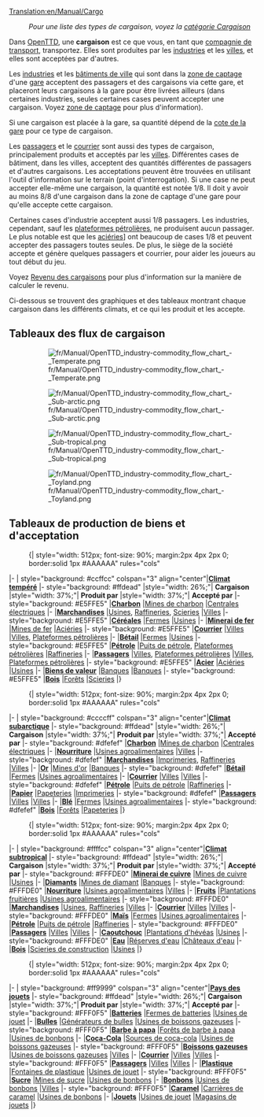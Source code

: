 [[Translation:en/Manual/Cargo]]
{{fr/Manual/Table des matières}}
:''Pour une liste des types de cargaison, voyez la [[:Category:fr/Cargaison|catégorie Cargaison]]''

Dans [[fr/Manual/Main Page|OpenTTD]], une '''cargaison''' est ce que vous, en tant que [[fr/Manual/Compagnie de transport|compagnie de transport]], transportez. Elles sont produites par les [[fr/Manual/Industries|industries]] et les [[fr/Manual/Ville|villes]], et elles sont acceptées par d'autres.

Les [[fr/Manual/Industries|industries]] et les [[fr/Manual/Ville#batiments-de-la-ville|bâtiments de ville]] qui sont dans la [[fr/Manual/Zone de captage|zone de captage]] d'une [[fr/Manual/Gares|gare]] acceptent des passagers et des cargaisons via cette gare, et placeront leurs cargaisons à la gare pour être livrées ailleurs (dans certaines industries, seules certaines cases peuvent accepter une cargaison. Voyez [[fr/Manual/Zone de captage|zone de captage]] pour plus d'information).

Si une cargaison est placée à la gare, sa quantité dépend de la [[fr/Manual/Game Mechanics/Main Page#cote-de-gare|cote de la gare]] pour ce type de cargaison.

Les [[fr/Manual/Base Set/Cargos/Passagers|passagers]] et le [[fr/Manual/Base Set/Cargos/Courrier|courrier]] sont aussi des types de cargaison, principalement produits et acceptés par les [[fr/Manual/Ville|villes]]. Différentes cases de bâtiment, dans les villes, acceptent des quantités différentes de passagers et d'autres cargaisons. Les acceptations peuvent être trouvées en utilisant l'outil d'information sur le terrain (point d'interrogation). Si une case ne peut accepter elle-même une cargaison, la quantité est notée 1/8. Il doit y avoir au moins 8/8 d'une cargaison dans la zone de captage d'une gare pour qu'elle accepte cette cargaison.

Certaines cases d'industrie acceptent aussi 1/8 passagers. Les industries, cependant, sauf les [[fr/Manual/Base Set/Industries/Plateforme pétrolière|plateformes pétrolières]], ne produisent aucun passager. Le plus notable est que les [[fr/Manual/Base Set/Industries/Aciérie|aciéries]]] ont beaucoup de cases 1/8 et peuvent accepter des passagers toutes seules. De plus, le siège de la société accepte et génère quelques passagers et courrier, pour aider les joueurs au tout début du jeu.

Voyez [[fr/Manual/Game Mechanics/Revenu de cargaison|Revenu des cargaisons]] pour plus d'information sur la manière de calculer le revenu.

Ci-dessous se trouvent des graphiques et des tableaux montrant chaque cargaison dans les différents climats, et ce qui les produit et les accepte.

==Tableaux des flux de cargaison==
:[[File:fr/Manual/OpenTTD industry-commodity flow chart - Temperate.png|border]]

:[[File:fr/Manual/OpenTTD industry-commodity flow chart - Sub-arctic.png|border]]

:[[File:fr/Manual/OpenTTD industry-commodity flow chart - Sub-tropical.png|border]]

:[[File:fr/Manual/OpenTTD industry-commodity flow chart - Toyland.png|border]]

==Tableaux de production de biens et d'acceptation==
:{| {{en/Wikitable}} style="width: 512px; font-size: 90%; margin:2px 4px 2px 0; border:solid 1px #AAAAAA" rules="cols"
|- 
| style="background: #ccffcc" colspan="3" align="center"|'''[[fr/Manual/Climat#tempere|Climat tempéré]]'''
|- style="background: #ffdead"
|style="width: 26%;"| '''Cargaison'''
|style="width: 37%;"| '''Produit par'''
|style="width: 37%;"| '''Accepté par'''
|- style="background: #E5FFE5"
|'''[[fr/Manual/Base Set/Cargos/Charbon|Charbon]]'''
|[[fr/Manual/Base Set/Industries/Mine de charbon|Mines de charbon]]
|[[fr/Manual/Base Set/Industries/Centrale électrique|Centrales électriques]]
|-
|'''[[fr/Manual/Base Set/Cargos/Marchandises|Marchandises]]'''
|[[fr/Manual/Base Set/Industries/Usine|Usines]], [[fr/Manual/Base Set/Industries/Raffinerie|Raffineries]], [[fr/Manual/Base Set/Industries/Scierie|Scieries]]
|[[fr/Manual/Ville|Villes]]
|- style="background: #E5FFE5"
|'''[[fr/Manual/Base Set/Cargos/Céréales|Céréales]]'''
|[[fr/Manual/Base Set/Industries/Ferme|Fermes]]
|[[fr/Manual/Base Set/Industries/Usine|Usines]]
|-
|'''[[fr/Manual/Base Set/Cargos/Minerai de fer|Minerai de fer]]'''
|[[fr/Manual/Base Set/Industries/Mine de fer|Mines de fer]]
|[[fr/Manual/Base Set/Industries/Aciérie|Aciéries]]
|- style="background: #E5FFE5"
|'''[[fr/Manual/Base Set/Cargos/Courrier|Courrier]]'''
|[[fr/Manual/Ville|Villes]]
|[[fr/Manual/Ville|Villes]], [[fr/Manual/Base Set/Industries/Plateforme pétrolière|Plateformes pétrolières]]
|-
|'''[[fr/Manual/Base Set/Cargos/Bétail|Bétail]]'''
|[[fr/Manual/Base Set/Industries/Ferme|Fermes]]
|[[fr/Manual/Base Set/Industries/Usine|Usines]]
|- style="background: #E5FFE5"
|'''[[fr/Manual/Base Set/Cargos/Pétrole|Pétrole]]'''
|[[fr/Manual/Base Set/Industries/Puits de pétrole|Puits de pétrole]], [[fr/Manual/Base Set/Industries/Plateforme pétrolière|Plateformes pétrolières]]
|[[fr/Manual/Base Set/Industries/Raffinerie|Raffineries]]
|-
|'''[[fr/Manual/Base Set/Cargos/Passagers|Passagers]]'''
|[[fr/Manual/Ville|Villes]], [[fr/Manual/Base Set/Industries/Plateforme pétrolière|Plateformes pétrolières]]
|[[fr/Manual/Ville|Villes]], [[fr/Manual/Base Set/Industries/Plateforme pétrolière|Plateformes pétrolières]]
|- style="background: #E5FFE5"
|'''[[fr/Manual/Base Set/Cargos/Acier|Acier]]'''
|[[fr/Manual/Base Set/Industries/Aciérie|Aciéries]]
|[[fr/Manual/Base Set/Industries/Usine|Usines]]
|-
|'''[[fr/Manual/Base Set/Cargos/Biens de valeur|Biens de valeur]]'''
|[[fr/Manual/Base Set/Industries/Banque|Banques]]
|[[fr/Manual/Base Set/Industries/Banque|Banques]]
|- style="background: #E5FFE5"
|'''[[fr/Manual/Base Set/Cargos/Bois|Bois]]'''
|[[fr/Manual/Base Set/Industries/Forêt|Forêts]]
|[[fr/Manual/Base Set/Industries/Scierie|Scieries]]
|}

:{| {{en/Wikitable}} style="width: 512px; font-size: 90%; margin:2px 4px 2px 0; border:solid 1px #AAAAAA" rules="cols"
|- 
| style="background: #ccccff" colspan="3" align="center"|'''[[fr/Manual/Climat#subarctique|Climat subarctique]]'''
|- style="background: #ffdead"
|style="width: 26%;"| '''Cargaison'''
|style="width: 37%;"| '''Produit par'''
|style="width: 37%;"| '''Accepté par'''
|- style="background: #dfefef"
|'''[[fr/Manual/Base Set/Cargos/Charbon|Charbon]]'''
|[[fr/Manual/Base Set/Industries/Mine de charbon|Mines de charbon]]
|[[fr/Manual/Base Set/Industries/Centrale électrique|Centrales électriques]]
|-
|'''[[fr/Manual/Base Set/Cargos/Nourriture|Nourriture]]'''
|[[fr/Manual/Base Set/Industries/Usine agroalimentaire|Usines agroalimentaires]]
|[[fr/Manual/Ville|Villes]]
|- style="background: #dfefef"
|'''[[fr/Manual/Base Set/Cargos/Marchandises|Marchandises]]'''
|[[fr/Manual/Base Set/Industries/Imprimerie|Imprimeries]], [[fr/Manual/Base Set/Industries/Raffinerie|Raffineries]]
|[[fr/Manual/Ville|Villes]]
|-
|'''[[fr/Manual/Base Set/Cargos/Or|Or]]'''
|[[fr/Manual/Base Set/Industries/Mine d'or|Mines d'or]]
|[[fr/Manual/Base Set/Industries/Banque|Banques]]
|- style="background: #dfefef"
|'''[[fr/Manual/Base Set/Cargos/Bétail|Bétail]]'''
|[[fr/Manual/Base Set/Industries/Ferme|Fermes]]
|[[fr/Manual/Base Set/Industries/Usine agroalimentaire|Usines agroalimentaires]]
|-
|'''[[fr/Manual/Base Set/Cargos/Courrier|Courrier]]'''
|[[fr/Manual/Ville|Villes]]
|[[fr/Manual/Ville|Villes]]
|- style="background: #dfefef"
|'''[[fr/Manual/Base Set/Cargos/Pétrole|Pétrole]]'''
|[[fr/Manual/Base Set/Industries/Puits de pétrole|Puits de pétrole]]
|[[fr/Manual/Base Set/Industries/Raffinerie|Raffineries]]
|-
|'''[[fr/Manual/Base Set/Cargos/Papier|Papier]]'''
|[[fr/Manual/Base Set/Industries/Papeterie|Papeteries]]
|[[fr/Manual/Base Set/Industries/Imprimerie|Imprimeries]]
|- style="background: #dfefef"
|'''[[fr/Manual/Base Set/Cargos/Passagers|Passagers]]'''
|[[fr/Manual/Ville|Villes]]
|[[fr/Manual/Ville|Villes]]
|-
|'''[[fr/Manual/Base Set/Cargos/Blé|Blé]]'''
|[[fr/Manual/Base Set/Industries/Ferme|Fermes]]
|[[fr/Manual/Base Set/Industries/Usine agroalimentaire|Usines agroalimentaires]]
|- style="background: #dfefef"
|'''[[fr/Manual/Base Set/Cargos/Bois|Bois]]'''
|[[fr/Manual/Base Set/Industries/Forêt|Forêts]]
|[[fr/Manual/Base Set/Industries/Papeterie|Papeteries]]
|}

:{| {{en/Wikitable}} style="width: 512px; font-size: 90%; margin:2px 4px 2px 0; border:solid 1px #AAAAAA" rules="cols"
|- 
| style="background: #ffffcc" colspan="3" align="center"|'''[[fr/Manual/Climat#subtropical|Climat subtropical]]'''
|- style="background: #ffdead"
|style="width: 26%;"| '''Cargaison'''
|style="width: 37%;"| '''Produit par'''
|style="width: 37%;"| '''Accepté par'''
|- style="background: #FFFDE0"
|'''[[fr/Manual/Base Set/Cargos/Minerai de cuivre|Minerai de cuivre]]'''
|[[fr/Manual/Base Set/Industries/Mine de cuivre|Mines de cuivre]]
|[[fr/Manual/Base Set/Industries/Usine|Usines]]
|-
|'''[[fr/Manual/Base Set/Cargos/Diamant|Diamants]]'''
|[[fr/Manual/Base Set/Industries/Mine de diamant|Mines de diamant]]
|[[fr/Manual/Base Set/Industries/Banque|Banques]]
|- style="background: #FFFDE0"
|'''[[fr/Manual/Base Set/Cargos/Nourriture|Nourriture]]'''
|[[fr/Manual/Base Set/Industries/Usine agroalimentaire|Usines agroalimentaires]]
|[[fr/Manual/Ville|Villes]]
|-
|'''[[fr/Manual/Base Set/Cargos/Fruits|Fruits]]'''
|[[fr/Manual/Base Set/Industries/Plantation fruitière|Plantations fruitières]]
|[[fr/Manual/Base Set/Industries/Usine agroalimentaire|Usines agroalimentaires]]
|- style="background: #FFFDE0"
|'''[[fr/Manual/Base Set/Cargos/Marchandises|Marchandises]]'''
|[[fr/Manual/Base Set/Industries/Usine|Usines]], [[fr/Manual/Base Set/Industries/Raffinerie|Raffineries]]
|[[fr/Manual/Ville|Villes]]
|-
|'''[[fr/Manual/Base Set/Cargos/Courrier|Courrier]]'''
|[[fr/Manual/Ville|Villes]]
|[[fr/Manual/Ville|Villes]]
|- style="background: #FFFDE0"
|'''[[fr/Manual/Base Set/Cargos/Maïs|Maïs]]'''
|[[fr/Manual/Base Set/Industries/Ferme|Fermes]]
|[[fr/Manual/Base Set/Industries/Usine agroalimentaire|Usines agroalimentaires]]
|-
|'''[[fr/Manual/Base Set/Cargos/Pétrole|Pétrole]]'''
|[[fr/Manual/Base Set/Industries/Puits de pétrole|Puits de pétrole]]
|[[fr/Manual/Base Set/Industries/Raffinerie|Raffineries]]
|- style="background: #FFFDE0"
|'''[[fr/Manual/Base Set/Cargos/Passagers|Passagers]]'''
|[[fr/Manual/Ville|Villes]]
|[[fr/Manual/Ville|Villes]]
|-
|'''[[fr/Manual/Base Set/Cargos/Caoutchouc|Caoutchouc]]'''
|[[fr/Manual/Base Set/Industries/Plantation d'hévéa|Plantations d'hévéas]]
|[[fr/Manual/Base Set/Industries/Usine|Usines]]
|- style="background: #FFFDE0"
|'''[[fr/Manual/Base Set/Cargos/Eau|Eau]]'''
|[[fr/Manual/Base Set/Industries/Réserve d'eau|Réserves d'eau]]
|[[fr/Manual/Base Set/Industries/Château d'eau|Châteaux d'eau]]
|-
|'''[[fr/Manual/Base Set/Cargos/Bois|Bois]]'''
|[[fr/Manual/Base Set/Industries/Scierie de construction|Scieries de construction]]
|[[fr/Manual/Base Set/Industries/Usine|Usines]]
|}

:{| {{en/Wikitable}} style="width: 512px; font-size: 90%; margin:2px 4px 2px 0; border:solid 1px #AAAAAA" rules="cols"
|- 
| style="background: #ff9999" colspan="3" align="center"|'''[[fr/Manual/Climat#pays-des-jouets|Pays des jouets]]'''
|- style="background: #ffdead"
|style="width: 26%;"| '''Cargaison'''
|style="width: 37%;"| '''Produit par'''
|style="width: 37%;"| '''Accepté par'''
|- style="background: #FFF0F5"
|'''[[fr/Manual/Base Set/Cargos/Batterie|Batteries]]'''
|[[fr/Manual/Base Set/Industries/Ferme de batterie|Fermes de batteries]]
|[[fr/Manual/Base Set/Industries/Usine de jouet|Usines de jouet]]
|-
|'''[[fr/Manual/Base Set/Cargos/Bulles|Bulles]]'''
|[[fr/Manual/Base Set/Industries/Générateur de bulles|Générateurs de bulles]]
|[[fr/Manual/Base Set/Industries/Usine de boisson gazeuse|Usines de boissons gazeuses]]
|- style="background: #FFF0F5"
|'''[[fr/Manual/Base Set/Cargos/Barbe à papa|Barbe à papa]]''' 
|[[fr/Manual/Base Set/Industries/Forêt de barbe à papa|Forêts de barbe à papa]]
|[[fr/Manual/Base Set/Industries/Usine de bonbons|Usines de bonbons]]
|-
|'''[[fr/Manual/Base Set/Cargos/Coca-Cola|Coca-Cola]]'''
|[[fr/Manual/Base Set/Industries/Source de coca-cola|Sources de coca-cola]]
|[[fr/Manual/Base Set/Industries/Usine de boisson gazeuse|Usines de boissons gazeuses]]
|- style="background: #FFF0F5"
|'''[[fr/Manual/Base Set/Cargos/Boisson gazeuse|Boissons gazeuses]]'''
|[[fr/Manual/Base Set/Industries/Usine de boisson gazeuse|Usines de boissons gazeuses]]
|[[fr/Manual/Ville|Villes]]
|-
|'''[[fr/Manual/Base Set/Cargos/Courrier|Courrier]]'''
|[[fr/Manual/Ville|Villes]]
|[[fr/Manual/Ville|Villes]]
|- style="background: #FFF0F5"
|'''[[fr/Manual/Base Set/Cargos/Passagers|Passagers]]'''
|[[fr/Manual/Ville|Villes]]
|[[fr/Manual/Ville|Villes]]
|-
|'''[[fr/Manual/Base Set/Cargos/Plastique|Plastique]]'''
|[[fr/Manual/Base Set/Industries/Fontaine de plastique|Fontaines de plastique]]
|[[fr/Manual/Base Set/Industries/Usine de jouet|Usines de jouet]]
|- style="background: #FFF0F5"
|'''[[fr/Manual/Base Set/Cargos/Sucre|Sucre]]'''
|[[fr/Manual/Base Set/Industries/Mine de sucre|Mines de sucre]]
|[[fr/Manual/Base Set/Industries/Usine de bonbons|Usines de bonbons]]
|-
|'''[[fr/Manual/Base Set/Cargos/Bonbon|Bonbons]]'''
|[[fr/Manual/Base Set/Industries/Usine de bonbons|Usines de bonbons]]
|[[fr/Manual/Ville|Villes]]
|- style="background: #FFF0F5"
|'''[[fr/Manual/Base Set/Cargos/Caramel|Caramel]]'''
|[[fr/Manual/Base Set/Industries/Carrière de caramel|Carrières de caramel]]
|[[fr/Manual/Base Set/Industries/Usine de bonbons|Usines de bonbons]]
|-
|'''[[fr/Manual/Base Set/Cargos/Jouet|Jouets]]'''
|[[fr/Manual/Base Set/Industries/Usine de jouet|Usines de jouet]]
|[[fr/Manual/Base Set/Industries/Magasin de jouet|Magasins de jouets]]
|}